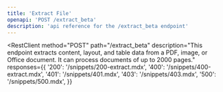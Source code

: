 ```yaml
---
title: 'Extract File'
openapi: 'POST /extract_beta'
description: 'api reference for the /extract_beta endpoint'
---
```


<RestClient
  method="POST"
  path="/extract_beta"
  description="This endpoint extracts content, layout, and table data from a PDF, image, or Office document. It can process documents of up to 2000 pages."
  responses={{
    '200': '/snippets/200-extract.mdx',
    '400': '/snippets/400-extract.mdx',
    '401': '/snippets/401.mdx',
    '403': '/snippets/403.mdx',
    '500': '/snippets/500.mdx',
  }}
>
  <Param
    name="file_url"
    type="string"
    description="The presigned URL for the file to be processed. The URL must be accessible to the API."
  />
  <Param
    name="return_table"
    type="boolean"
    description="When true, the API will return a list of tables found in the document. Defaults to true."
    optional
  />
  <Param
    name="experimental_return_table"
    type="boolean"
    description="When true, the API will use an experimental model to return a list of tables found in the document. Defaults to false."
    optional
  />
  <Param
    name="chunking"
    type="string"
    description="The chunking strategy to use when processing the document. Can be a single value or a comma-separated list. Defaults to 'semantic,header,page,recursive'."
    optional
  />
  <Param
    name="schema"
    type="object"
    description="A JSON schema used to structure the extracted data. When provided, the API will return a JSON object that conforms to the schema."
    optional
  />
  <Param
    name="schema_prompt"
    type="string"
    description="A prompt to guide the schema extraction process. This can be used to provide additional context or instructions to the model."
    optional
  />
  <Param
    name="pages"
    type="string"
    description="A comma-separated list of pages or page ranges to process. For example, '1,3-5,7'."
    optional
  />
</RestClient>
